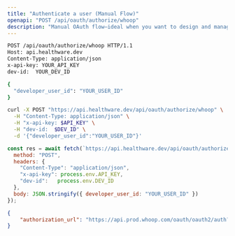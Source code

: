 ```yaml
---
title: "Authenticate a user (Manual Flow)"
openapi: "POST /api/oauth/authorize/whoop"
description: "Manual OAuth flow—ideal when you want to design and manage the entire authorisation experience yourself."
---
```


<RequestExample>

```bash HTTP
POST /api/oauth/authorize/whoop HTTP/1.1
Host: api.healthware.dev
Content-Type: application/json
x-api-key: YOUR_API_KEY
dev-id:  YOUR_DEV_ID

{
  "developer_user_id": "YOUR_USER_ID"
}
```


```bash BASH
curl -X POST "https://api.healthware.dev/api/oauth/authorize/whoop" \
  -H "Content-Type: application/json" \
  -H "x-api-key: $API_KEY" \
  -H "dev-id:  $DEV_ID" \
  -d '{"developer_user_id":"YOUR_USER_ID"}'
```


```javascript JavaScript
const res = await fetch(`https://api.healthware.dev/api/oauth/authorize/whoop`, {
  method: "POST",
  headers: {
    "Content-Type": "application/json",
    "x-api-key": process.env.API_KEY,
    "dev-id":   process.env.DEV_ID
  },
  body: JSON.stringify({ developer_user_id: "YOUR_USER_ID" })
});
```

</RequestExample>

<ResponseExample>

```json Response
{
    "authorization_url": "https://api.prod.whoop.com/oauth/oauth2/auth?response_type=code&client_id=ef7efb11-eec5-4ee4-b9b3-50653668c58e&state=eyJkZXZlbG9wZXJfdXNlcl9pZCI6InRya3JfMTIzNDUiLCJkZXZlbG9wZXJfaWQiOiJkMmUxODAyMy1iYTE2LTRkODAtYmVlZS03YzNiMmYwMGI1MTcifQ&redirect_uri=https%3A%2F%2F2307-84-9-239-160.ngrok-free.app%2Fapi%2Foauth%2Fcallback%2Fwhoop&scope=offline+read%3Aprofile+read%3Arecovery+read%3Acycles+read%3Aworkout+read%3Asleep+read%3Abody_measurement"
}
```

</ResponseExample>